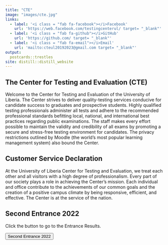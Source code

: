 ```yaml
---
title: "CTE"
image: "images/cte.jpg"
links:
  - label: '<i class = "fab fa-facebook"></i>Facebook'
    url: 'https://web.facebook.com/testingcenterul/ target= "_blank"'
  - label: '<i class = "fab fa-github"></i>GitHub'
    url: 'https://github.com/ target= "_blank"'
  - label: '<i class = "fab fa-email"></i>Email'
    url: 'mailto:cteul20192023@gmail.com target= "_blank"'
output:
  postcards::trestles
site: distill::distill_website  
---
```

 
## The Center for Testing and Evaluation (CTE)

Welcome to the Center for Testing and Evaluation of the University of Liberia. The Center strives to deliver quality-testing services conducive for candidate success to graduates and prospective students. Highly qualified testing professionals administer all tests and adhere to the recommended professional standards befitting local, national, and international best practices regarding public examinations. The staff makes every effort possible to maintain the validity and credibility of all exams by promoting a secure and stress-free testing environment for candidates. The privacy restrictions outlined by Moodle (the world’s most popular learning management system) also bound the Center.


## Customer Service Declaration

At the University of Liberia Center for Testing and Evaluation, we treat each other and all visitors with a high degree of professionalism. Every part of our society plays a role in achieving the Center’s mission. Each individual and office contribute to the achievements of our common goals and the creation of a positive campus climate by being responsive, efficient, and effective. The Center is at the service of the nation.


<html>
<body>

<h2>Second Entrance 2022</h2>

<p>Click the button to go to the Entrance Results.</p>

<button onclick="document.location='https://l.facebook.com/l.php?u=https%3A%2F%2Frstudio-pubs-static.s3.amazonaws.com%2F997522_0f5730b119e645c9a3db087df413c799.html%3Ffbclid%3DIwAR0KHNrEv-rQOAsWC4UN7UapoBeLulaJ2zU_XmWSd5386oGtS5MbTtrZhDw%23exam-results&h=AT1I28J5x1A0p-qeN7w3aDJGh_q5SlL7pCRees_3lDq8DpUR0vwF_BcJFNoZRi9H0lq8VM4bhdMCQ-SPMuvsbFocl8YspYGDPnjelW4ksITuxvJXZFIoVNdsizXoL4I_77ZJfpe4FQ&__tn__=-UK-R&c[0]=AT1L_a6u6RqAkRxcRgGuLs7PuQxjaTq5dg1tnHTu2BE3GzkLnL0oG3gGlDp3phXQ5muDanpPimzI5PqIyg2wvZm-x1MCBhyX6zhxQfxmleSqljg7J_n0L3TQHJ769fxYmKkdFPK5uqDhWA80kIBvUtRTE-iEHbIQQttV2uI5UISgPfAJ2csi-aV25SUTPZGzkrtGoGE-_Y-Z'">Second Entrance 2022</button>

</body>
</html>

